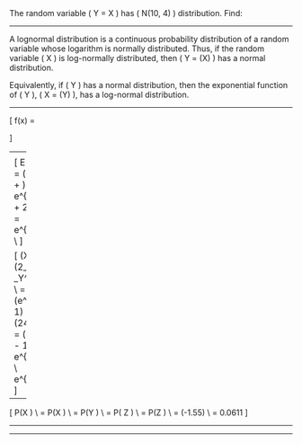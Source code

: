 
The random variable \( Y = \log X \) has \( N(10, 4) \) distribution. Find:
\begin{enumerate}[(a)]
\item The pdf of \( X \)
\item Mean and variance of \( X \)
\item \( P(X \leq 1000) \)
\end{enumerate}


---

A lognormal distribution is a continuous probability distribution of a random variable whose logarithm is normally distributed. Thus, if the random variable \( X \) is log-normally distributed, then \( Y = \ln(X) \) has a normal distribution. 

Equivalently, if \( Y \) has a normal distribution, then the exponential function of \( Y \), \( X = \exp(Y) \), has a log-normal distribution.
\begin{itemize}
\item Probability Density Function: 
\[ f(x) = \frac{1}{x\sigma \sqrt{2\pi}} \exp\left( -\frac{(\ln x - \mu)^2}{2\sigma^2} \right) \text{ for } x > 0 \]
\item Mean: 
\[ \exp \left( \mu + \frac{\sigma^2}{2} \right) \]
\item Variance: 
\[ \left[ \exp(\sigma^2) - 1 \right] \exp(2\mu + \sigma^2) \]
\end{itemize}

---

\textbf{Solution}

\textbf{Part (a)}

\[
f(x) = 
\begin{cases}
\frac{1}{2x \sqrt{2 \pi}} \exp\left( -\frac{(\ln x - 10)^2}{8} \right) & x \geq 0 \\
0 & \text{otherwise}
\end{cases}
\]


---
\textbf{Part (b)}

\[
E(X) = \exp \left( \mu_Y + \frac{\sigma_Y^2}{2} \right) \\
= e^{10 + 2} \\
= e^{12} \\
\approx 162.754
\]

\[
\operatorname{Var}(X) = \left[ \exp(\sigma_Y^2) - 1 \right] \exp(2\mu_Y + \sigma_Y^2) \\
= (e^4 - 1) \times \exp(24) \\
= (e^4 - 1) e^{24} \\
\approx 53.598 \times e^{24}
\]


---

\textbf{Part (c)}

\[
P(X \leq 1000) \\
= P(\log X \leq \log 1000) \\
= P(Y \leq \log 1000) \\
= P\left( Z \leq \frac{\log 1000 - 10}{2} \right) \\
= P(Z \leq -1.55) \\
= \Phi(-1.55) \\
= 0.0611
\]

---

---
